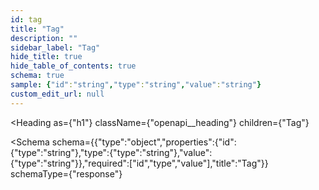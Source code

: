 ```yaml
---
id: tag
title: "Tag"
description: ""
sidebar_label: "Tag"
hide_title: true
hide_table_of_contents: true
schema: true
sample: {"id":"string","type":"string","value":"string"}
custom_edit_url: null
---
```



<Heading
  as={"h1"}
  className={"openapi__heading"}
  children={"Tag"}
>
</Heading>





<Schema
  schema={{"type":"object","properties":{"id":{"type":"string"},"type":{"type":"string"},"value":{"type":"string"}},"required":["id","type","value"],"title":"Tag"}}
  schemaType={"response"}
>
  
</Schema>
            